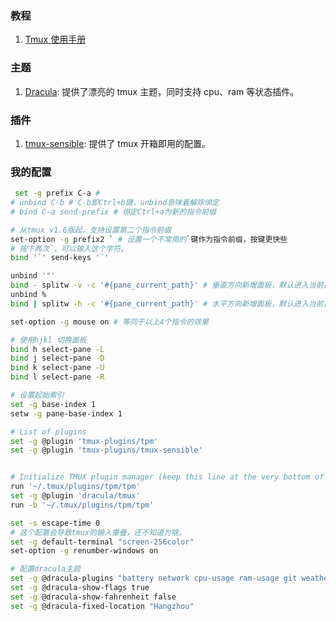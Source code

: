 ### 教程

1. [Tmux 使用手册](http://louiszhai.github.io/2017/09/30/tmux/)

### 主题

1. [Dracula](https://draculatheme.com/tmux): 提供了漂亮的 tmux 主题，同时支持 cpu、ram 等状态插件。<Badge rate="5" />

### 插件

1. [tmux-sensible](https://github.com/tmux-plugins/tmux-sensible): 提供了 tmux 开箱即用的配置。<Badge rate="5" />

### 我的配置

```bash
 set -g prefix C-a #
# unbind C-b # C-b即Ctrl+b键，unbind意味着解除绑定
# bind C-a send-prefix # 绑定Ctrl+a为新的指令前缀

# 从tmux v1.6版起，支持设置第二个指令前缀
set-option -g prefix2 ` # 设置一个不常用的`键作为指令前缀，按键更快些
# 按下两次`，可以输入这个字符。
bind '`' send-keys '`'

unbind '"'
bind - splitw -v -c '#{pane_current_path}' # 垂直方向新增面板，默认进入当前目录
unbind %
bind | splitw -h -c '#{pane_current_path}' # 水平方向新增面板，默认进入当前目录

set-option -g mouse on # 等同于以上4个指令的效果

# 使用hjkl 切换面板
bind h select-pane -L
bind j select-pane -D
bind k select-pane -U
bind l select-pane -R

# 设置起始索引
set -g base-index 1
setw -g pane-base-index 1

# List of plugins
set -g @plugin 'tmux-plugins/tpm'
set -g @plugin 'tmux-plugins/tmux-sensible'


# Initialize TMUX plugin manager (keep this line at the very bottom of tmux.conf)
run '~/.tmux/plugins/tpm/tpm'
set -g @plugin 'dracula/tmux'
run -b '~/.tmux/plugins/tpm/tpm'

set -s escape-time 0
# 这个配置会导致tmux的输入重叠，还不知道为啥。
set -g default-terminal "screen-256color"
set-option -g renumber-windows on

# 配置dracula主题
set -g @dracula-plugins "battery network cpu-usage ram-usage git weather"
set -g @dracula-show-flags true
set -g @dracula-show-fahrenheit false
set -g @dracula-fixed-location "Hangzhou"
```
